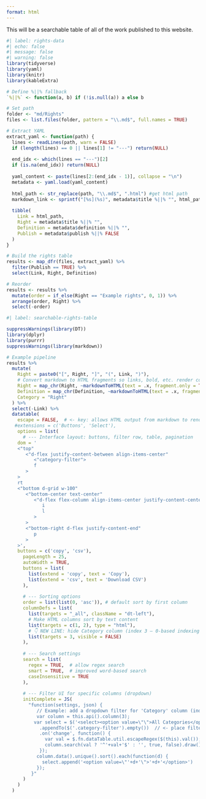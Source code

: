 ```yaml
---
format: html
---
```


::: {.callout-note icon="false"}
This will be a searchable table of all of the work published to this website.
:::


```r
#| label: rights-data
#| echo: false
#| message: false
#| warning: false
library(tidyverse)
library(yaml)
library(knitr)
library(kableExtra)

# Define %||% fallback
`%||%` <- function(a, b) if (!is.null(a)) a else b

# Set path
folder <- "md/Rights"
files <- list.files(folder, pattern = "\\.md$", full.names = TRUE)

# Extract YAML
extract_yaml <- function(path) {
  lines <- readLines(path, warn = FALSE)
  if (length(lines) == 0 || lines[1] != "---") return(NULL)
  
  end_idx <- which(lines == "---")[2]
  if (is.na(end_idx)) return(NULL)
  
  yaml_content <- paste(lines[2:(end_idx - 1)], collapse = "\n")
  metadata <- yaml.load(yaml_content)
  
  html_path <- str_replace(path, "\\.md$", ".html") #get html path
  markdown_link <- sprintf("[%s](%s)", metadata$title %||% "", html_path)
    
  tibble(
    Link = html_path,
    Right = metadata$title %||% "",
    Definition = metadata$definition %||% "",
    Publish = metadata$publish %||% FALSE
  )
}

# Build the rights table
results <- map_dfr(files, extract_yaml) %>%
  filter(Publish == TRUE) %>%
  select(Link, Right, Definition)

# Reorder
results <- results %>%
  mutate(order = if_else(Right == "Example rights", 0, 1)) %>%
  arrange(order, Right) %>%
  select(-order)

```


```r
#| label: searchable-rights-table

suppressWarnings(library(DT))
library(dplyr)
library(purrr)
suppressWarnings(library(markdown))

# Example pipeline
results %>%
  mutate(
    Right = paste0("[", Right, "]", "(", Link, ")"),
    # Convert markdown to HTML fragments so links, bold, etc. render correctly
    Right = map_chr(Right, ~markdownToHTML(text = .x, fragment.only = TRUE)),
    Definition = map_chr(Definition, ~markdownToHTML(text = .x, fragment.only = TRUE)), 
    Category = "Right"
  ) %>%
  select(-Link) %>%
  datatable(
    escape = FALSE,  # <- key: allows HTML output from markdown to render properly
   #extensions = c('Buttons', 'Select'),
    options = list(
      # --- Interface layout: buttons, filter row, table, pagination
    dom = '
    <"top"
       <"d-flex justify-content-between align-items-center"
          <"category-filter">
          f
       >
    >
    rt
    <"bottom d-grid w-100"
       <"bottom-center text-center"
          <"d-flex flex-column align-items-center justify-content-center"
             i
             l
          >
       >
       <"bottom-right d-flex justify-content-end"
          p
       >
    >',
    buttons = c('copy', 'csv'),
      pageLength = 25,
      autoWidth = TRUE,
      buttons = list(
        list(extend = 'copy', text = 'Copy'),
        list(extend = 'csv', text = 'Download CSV')
      ),
      
      # --- Sorting options
      order = list(list(0, 'asc')), # default sort by first column
      columnDefs = list(
        list(targets = "_all", className = "dt-left"),
        # Make HTML columns sort by text content
        list(targets = c(1, 2), type = "html"),
        # 👇 NEW LINE: hide Category column (index 3 — 0-based indexing)
        list(targets = 3, visible = FALSE)
      ),
      
      # --- Search settings
      search = list(
        regex = TRUE,  # allow regex search
        smart = TRUE,  # improved word-based search
        caseInsensitive = TRUE
      ),
      
      # --- Filter UI for specific columns (dropdown)
      initComplete = JS(
        "function(settings, json) {
           // Example: add a dropdown filter for 'Category' column (index 3)
           var column = this.api().column(3);
          var select = $('<select><option value=\"\">All Categories</option></select>')
            .appendTo($('.category-filter').empty())  // <- place filter above table
            .on('change', function() {
              var val = $.fn.dataTable.util.escapeRegex($(this).val());
              column.search(val ? '^'+val+'$' : '', true, false).draw();
            });
           column.data().unique().sort().each(function(d) {
             select.append('<option value=\"'+d+'\">'+d+'</option>')
           });
         }"
      )
    )
  )

```
